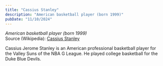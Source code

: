 ```yaml
---
title: "Cassius Stanley"
description: "American basketball player (born 1999)"
pubDate: "11/10/2024"
---
```


*American basketball player (born 1999)*  
Source (Wikipedia): [Cassius Stanley][1]

Cassius Jerome Stanley is an American professional basketball player for the Valley Suns of the NBA G League. He played college basketball for the Duke Blue Devils.

[1]: https://en.wikipedia.org/wiki/Cassius_Stanley
